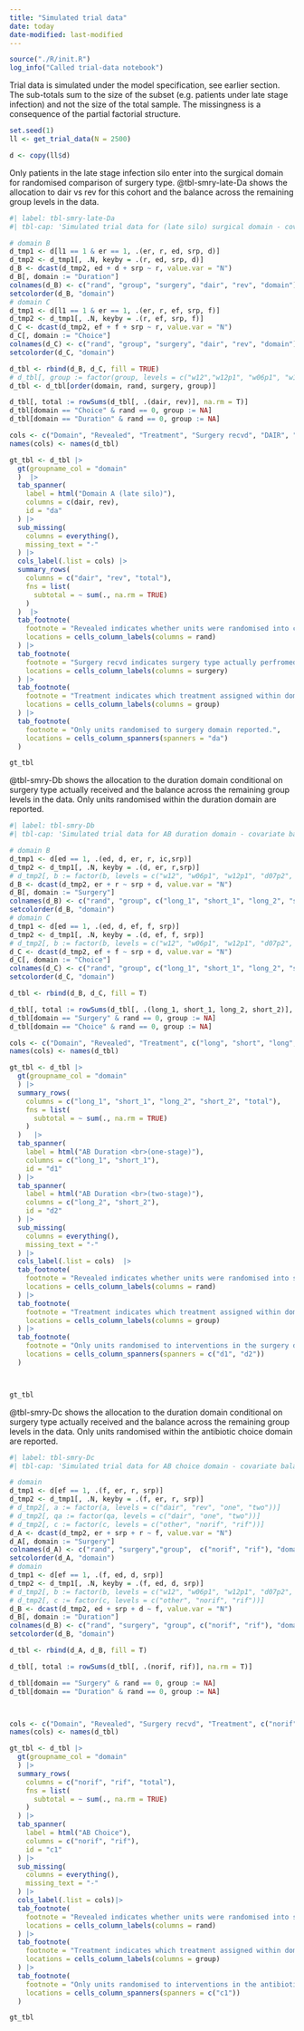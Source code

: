 ```yaml
---
title: "Simulated trial data"
date: today
date-modified: last-modified
---
```


```r
source("./R/init.R")
log_info("Called trial-data notebook")
```


Trial data is simulated under the model specification, see earlier section.
The sub-totals sum to the size of the subset (e.g. patients under late stage infection) and not the size of the total sample.
The missingness is a consequence of the partial factorial structure.

```r
set.seed(1)
ll <- get_trial_data(N = 2500)

d <- copy(ll$d)


```

Only patients in the late stage infection silo enter into the surgical domain for randomised comparison of surgery type.
@tbl-smry-late-Da shows the allocation to dair vs rev for this cohort and the balance across the remaining group levels in the data.

```r
#| label: tbl-smry-late-Da
#| tbl-cap: 'Simulated trial data for (late silo) surgical domain - covariate balance across other groups'

# domain B
d_tmp1 <- d[l1 == 1 & er == 1, .(er, r, ed, srp, d)]
d_tmp2 <- d_tmp1[, .N, keyby = .(r, ed, srp, d)]
d_B <- dcast(d_tmp2, ed + d + srp ~ r, value.var = "N")
d_B[, domain := "Duration"]
colnames(d_B) <- c("rand", "group", "surgery", "dair", "rev", "domain")
setcolorder(d_B, "domain")
# domain C
d_tmp1 <- d[l1 == 1 & er == 1, .(er, r, ef, srp, f)]
d_tmp2 <- d_tmp1[, .N, keyby = .(r, ef, srp, f)]
d_C <- dcast(d_tmp2, ef + f + srp ~ r, value.var = "N")
d_C[, domain := "Choice"]
colnames(d_C) <- c("rand", "group", "surgery", "dair", "rev", "domain")
setcolorder(d_C, "domain")

d_tbl <- rbind(d_B, d_C, fill = TRUE)
# d_tbl[, group := factor(group, levels = c("w12","w12p1", "w06p1", "w12p2", "d07p2", "other", "norif", "rif"))]
d_tbl <- d_tbl[order(domain, rand, surgery, group)]

d_tbl[, total := rowSums(d_tbl[, .(dair, rev)], na.rm = T)]
d_tbl[domain == "Choice" & rand == 0, group := NA]
d_tbl[domain == "Duration" & rand == 0, group := NA]

cols <- c("Domain", "Revealed", "Treatment", "Surgery recvd", "DAIR", "Revision", "Total")
names(cols) <- names(d_tbl)

gt_tbl <- d_tbl |> 
  gt(groupname_col = "domain"
  )  |>
  tab_spanner(
    label = html("Domain A (late silo)"),
    columns = c(dair, rev),
    id = "da"
  ) |>
  sub_missing(
    columns = everything(),
    missing_text = "-"
  ) |>
  cols_label(.list = cols) |> 
  summary_rows(
    columns = c("dair", "rev", "total"),
    fns = list(
      subtotal = ~ sum(., na.rm = TRUE)
    )
  )  |>
  tab_footnote(
    footnote = "Revealed indicates whether units were randomised into choice/duration domain (0: No, 1: Yes)",
    locations = cells_column_labels(columns = rand)
  ) |>
  tab_footnote(
    footnote = "Surgery recvd indicates surgery type actually perfromed (0: dair, 1: one-stage, 2: two-stage). Surgery recvd may deviate from original randomisation/plan.",
    locations = cells_column_labels(columns = surgery)
  ) |>
  tab_footnote(
    footnote = "Treatment indicates which treatment assigned within domain. For choice (0: no-rif, 1: rif). For duration is specific to surgery type received (0: long, 1: short). Units that were not randomised within the choice/duration domain have undefined randomised treatment status.",
    locations = cells_column_labels(columns = group)
  ) |>
  tab_footnote(
    footnote = "Only units randomised to surgery domain reported.",
    locations = cells_column_spanners(spanners = "da")
  )

gt_tbl
```

@tbl-smry-Db shows the allocation to the duration domain conditional on surgery type actually received and the balance across the remaining group levels in the data.
Only units randomised within the duration domain are reported.

```r
#| label: tbl-smry-Db
#| tbl-cap: 'Simulated trial data for AB duration domain - covariate balance across other groups'

# domain B
d_tmp1 <- d[ed == 1, .(ed, d, er, r, ic,srp)]
d_tmp2 <- d_tmp1[, .N, keyby = .(d, er, r,srp)]
# d_tmp2[, b := factor(b, levels = c("w12", "w06p1", "w12p1", "d07p2", "w12p2"))]
d_B <- dcast(d_tmp2, er + r ~ srp + d, value.var = "N")
d_B[, domain := "Surgery"]
colnames(d_B) <- c("rand", "group", c("long_1", "short_1", "long_2", "short_2"), "domain")
setcolorder(d_B, "domain")
# domain C
d_tmp1 <- d[ed == 1, .(ed, d, ef, f, srp)]
d_tmp2 <- d_tmp1[, .N, keyby = .(d, ef, f, srp)]
# d_tmp2[, b := factor(b, levels = c("w12", "w06p1", "w12p1", "d07p2", "w12p2"))]
d_C <- dcast(d_tmp2, ef + f ~ srp + d, value.var = "N")
d_C[, domain := "Choice"]
colnames(d_C) <- c("rand", "group", c("long_1", "short_1", "long_2", "short_2"), "domain")
setcolorder(d_C, "domain")

d_tbl <- rbind(d_B, d_C, fill = T)

d_tbl[, total := rowSums(d_tbl[, .(long_1, short_1, long_2, short_2)], na.rm = T)]
d_tbl[domain == "Surgery" & rand == 0, group := NA]
d_tbl[domain == "Choice" & rand == 0, group := NA]

cols <- c("Domain", "Revealed", "Treatment", c("long", "short", "long", "short"), "Total")
names(cols) <- names(d_tbl)

gt_tbl <- d_tbl |> 
  gt(groupname_col = "domain"
  ) |> 
  summary_rows(
    columns = c("long_1", "short_1", "long_2", "short_2", "total"),
    fns = list(
      subtotal = ~ sum(., na.rm = TRUE)
    )
  )   |>
  tab_spanner(
    label = html("AB Duration <br>(one-stage)"),
    columns = c("long_1", "short_1"),
    id = "d1"
  ) |>
  tab_spanner(
    label = html("AB Duration <br>(two-stage)"),
    columns = c("long_2", "short_2"),
    id = "d2"
  ) |>
  sub_missing(
    columns = everything(),
    missing_text = "-"
  ) |>
  cols_label(.list = cols)  |>
  tab_footnote(
    footnote = "Revealed indicates whether units were randomised into surgery/duration domain (0: No, 1: Yes)",
    locations = cells_column_labels(columns = rand)
  ) |>
  tab_footnote(
    footnote = "Treatment indicates which treatment assigned within domain. For choice (0: no-rif, 1: rif). For duration is specific to surgery type received (0: long, 1: short). Units that were not randomised within the surgery/choice domain have undefined randomised treatment status.",
    locations = cells_column_labels(columns = group)
  ) |>
  tab_footnote(
    footnote = "Only units randomised to interventions in the surgery domain reported. One-stage/two-stage is by clinician selection",
    locations = cells_column_spanners(spanners = c("d1", "d2"))
  )



gt_tbl
```

@tbl-smry-Dc shows the allocation to the duration domain conditional on surgery type actually received and the balance across the remaining group levels in the data.
Only units randomised within the antibiotic choice domain are reported.


```r
#| label: tbl-smry-Dc
#| tbl-cap: 'Simulated trial data for AB choice domain - covariate balance across other groups'

# domain 
d_tmp1 <- d[ef == 1, .(f, er, r, srp)]
d_tmp2 <- d_tmp1[, .N, keyby = .(f, er, r, srp)]
# d_tmp2[, a := factor(a, levels = c("dair", "rev", "one", "two"))]
# d_tmp2[, qa := factor(qa, levels = c("dair", "one", "two"))]
# d_tmp2[, c := factor(c, levels = c("other", "norif", "rif"))]
d_A <- dcast(d_tmp2, er + srp + r ~ f, value.var = "N")
d_A[, domain := "Surgery"]
colnames(d_A) <- c("rand", "surgery","group",  c("norif", "rif"), "domain")
setcolorder(d_A, "domain")
# domain
d_tmp1 <- d[ef == 1, .(f, ed, d, srp)]
d_tmp2 <- d_tmp1[, .N, keyby = .(f, ed, d, srp)]
# d_tmp2[, b := factor(b, levels = c("w12", "w06p1", "w12p1", "d07p2", "w12p2"))]
# d_tmp2[, c := factor(c, levels = c("other", "norif", "rif"))]
d_B <- dcast(d_tmp2, ed + srp + d ~ f, value.var = "N")
d_B[, domain := "Duration"]
colnames(d_B) <- c("rand", "surgery", "group", c("norif", "rif"), "domain")
setcolorder(d_B, "domain")

d_tbl <- rbind(d_A, d_B, fill = T)

d_tbl[, total := rowSums(d_tbl[, .(norif, rif)], na.rm = T)]

d_tbl[domain == "Surgery" & rand == 0, group := NA]
d_tbl[domain == "Duration" & rand == 0, group := NA]



cols <- c("Domain", "Revealed", "Surgery recvd", "Treatment", c("norif", "rif"), "Total")
names(cols) <- names(d_tbl)

gt_tbl <- d_tbl |> 
  gt(groupname_col = "domain"
  ) |> 
  summary_rows(
    columns = c("norif", "rif", "total"),
    fns = list(
      subtotal = ~ sum(., na.rm = TRUE)
    )
  ) |>
  tab_spanner(
    label = html("AB Choice"),
    columns = c("norif", "rif"),
    id = "c1"
  ) |>
  sub_missing(
    columns = everything(),
    missing_text = "-"
  ) |>
  cols_label(.list = cols)|>
  tab_footnote(
    footnote = "Revealed indicates whether units were randomised into surgery/choice domain (0: No, 1: Yes)",
    locations = cells_column_labels(columns = rand)
  ) |>
  tab_footnote(
    footnote = "Treatment indicates which treatment assigned within domain. For surgery (0: dair, 1: rev). For duration is specific to surgery type received (0: long, 1: short). Units that were not randomised within the surgery/duration domain have undefined randomised treatment status.",
    locations = cells_column_labels(columns = group)
  ) |>
  tab_footnote(
    footnote = "Only units randomised to interventions in the antibiotic choice domain reported.",
    locations = cells_column_spanners(spanners = c("c1"))
  )

gt_tbl
```




